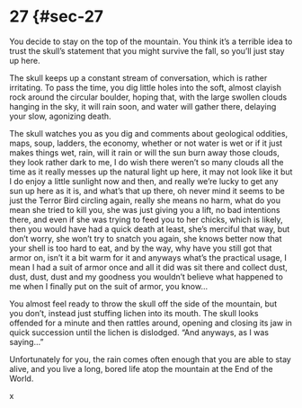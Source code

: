 # 27 {#sec-27

You decide to stay on the top of the mountain. You think it’s a terrible idea to trust the skull’s statement that you might survive the fall, so you’ll just stay up here. 

The skull keeps up a constant stream of conversation, which is rather irritating. To pass the time, you dig little holes into the soft, almost clayish rock around the circular boulder, hoping that, with the large swollen clouds hanging in the sky, it will rain soon, and water will gather there, delaying your slow, agonizing death.

The skull watches you as you dig and comments about geological oddities, maps, soup, ladders, the economy, whether or not water is wet or if it just makes things wet, rain, will it rain or will the sun burn away those clouds, they look rather dark to me, I do wish there weren’t so many clouds all the time as it really messes up the natural light up here, it may not look like it but I do enjoy a little sunlight now and then, and really we’re lucky to get any sun up here as it is, and what’s that up there, oh never mind it seems to be just the Terror Bird circling again, really she means no harm, what do you mean she tried to kill you, she was just giving you a lift, no bad intentions there, and even if she was trying to feed you to her chicks, which is likely, then you would have had a quick death at least, she’s merciful that way, but don’t worry, she won’t try to snatch you again, she knows better now that your shell is too hard to eat, and by the way, why have you still got that armor on, isn’t it a bit warm for it and anyways what’s the practical usage, I mean I had a suit of armor once and all it did was sit there and collect dust, dust, dust, dust and my goodness you wouldn’t believe what happened to me when I finally put on the suit of armor, you know…

You almost feel ready to throw the skull off the side of the mountain, but you don’t, instead just stuffing lichen into its mouth. The skull looks offended for a minute and then rattles around, opening and closing its jaw in quick succession until the lichen is dislodged. “And anyways, as I was saying…” 

Unfortunately for you, the rain comes often enough that you are able to stay alive, and you live a long, bored life atop the mountain at the End of the World.

x
